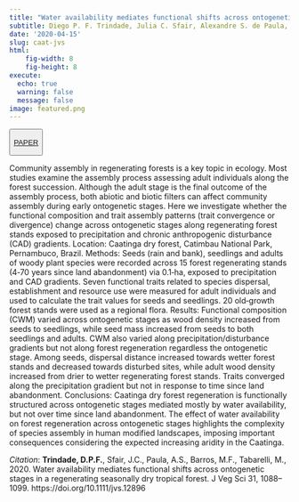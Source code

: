 ```yaml
---
title: "Water availability mediates functional shifts across ontogenetic stages in a regenerating seasonally dry tropical forest"
subtitle: Diego P. F. Trindade, Julia C. Sfair, Alexandre S. de Paula, Maria F. Barros, Marcelo Tabarelli
date: '2020-04-15'
slug: caat-jvs
html:
    fig-width: 8
    fig-height: 8
execute:
  echo: true
  warning: false
  message: false
image: featured.png
---
```


::: {style="text-align: left"}
<button type="button" class="btn btn-outline-success">

<a href="https://onlinelibrary.wiley.com/doi/abs/10.1111/jvs.12896">PAPER</a>

</button>
:::

::: column-body-outset
Community assembly in regenerating forests is a key topic in ecology. Most studies examine the assembly process assessing adult individuals along the forest succession. Although the adult stage is the final outcome of the assembly process, both abiotic and biotic filters can affect community assembly during early ontogenetic stages. Here we investigate whether the functional composition and trait assembly patterns (trait convergence or divergence) change across ontogenetic stages along regenerating forest stands exposed to precipitation and chronic anthropogenic disturbance (CAD) gradients. Location: Caatinga dry forest, Catimbau National Park, Pernambuco, Brazil. Methods: Seeds (rain and bank), seedlings and adults of woody plant species were recorded across 15 forest regenerating stands (4‐70 years since land abandonment) via 0.1‐ha, exposed to precipitation and CAD gradients. Seven functional traits related to species dispersal, establishment and resource use were measured for adult individuals and used to calculate the trait values for seeds and seedlings. 20 old‐growth forest stands were used as a regional flora. Results: Functional composition (CWM) varied across ontogenetic stages as wood density increased from seeds to seedlings, while seed mass increased from seeds to both seedlings and adults. CWM also varied along precipitation/disturbance gradients but not along forest regeneration regardless the ontogenetic stage. Among seeds, dispersal distance increased towards wetter forest stands and decreased towards disturbed sites, while adult wood density increased from drier to wetter regenerating forest stands. Traits converged along the precipitation gradient but not in response to time since land abandonment. Conclusions: Caatinga dry forest regeneration is functionally structured across ontogenetic stages mediated mostly by water availability, but not over time since land abandonment. The effect of water availability on forest regeneration across ontogenetic stages highlights the complexity of species assembly in human modified landscapes, imposing important consequences considering the expected increasing aridity in the Caatinga.
:::

*Citation*: **Trindade, D.P.F.**, Sfair, J.C., Paula, A.S., Barros, M.F., Tabarelli, M., 2020. Water availability mediates functional shifts across ontogenetic stages in a regenerating seasonally dry tropical forest. J Veg Sci 31, 1088--1099. https://doi.org/10.1111/jvs.12896
